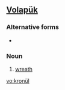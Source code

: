 ==[[Volapük]]==

===Alternative forms===
*{{l|vo|kronuyl}}

===Noun===
{{infl|vo|noun}}
 
# [[wreath]]

[[vo:kronül]]